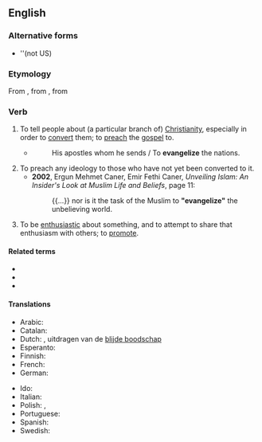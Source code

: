 ==English==

===Alternative forms===
* {{l|en|evangelise}} ''(not US)

===Etymology===
From {{etyl|fro|en}} {{m|la|évangéliser}}, from {{etyl|la|en}} {{m|la|evangelizare}}, from {{etyl|grc|en}} {{m|grc|εὐαγγελίζω}}

===Verb===
{{en-verb|evangeliz}}

# To tell people about (a particular branch of) [[Christianity]], especially in order to [[convert]] them; to [[preach]] the [[gospel]] to.
#* {{rfdate||and other bibliographic particulars, eg, title of work, page, url, full name of author}} {{w|John Milton}}
#*: His apostles whom he sends / To '''evangelize''' the nations.
# To preach any ideology to those who have not yet been converted to it.
#* '''2002''', Ergun Mehmet Caner, Emir Fethi Caner, ''Unveiling Islam: An Insider's Look at Muslim Life and Beliefs'', page 11:
#*: {{...}} nor is it the task of the Muslim to '''"evangelize"''' the unbelieving world.
# To be [[enthusiastic]] about something, and to attempt to share that enthusiasm with others; to [[promote]].

====Related terms====
* {{l|en|angel}}
* {{l|en|evangelism}}
* {{l|en|evangelist}}

====Translations====
{{trans-top|tell people about Christianity}}
* Arabic: {{t+|ar|بَشَّرَ}}
* Catalan: {{t+|ca|evangelitzar}}
* Dutch: {{t+|nl|evangeliseren}}, uitdragen van de [[blijde boodschap]]
* Esperanto: {{t|eo|evangelizi}}
* Finnish: {{t|fi|evankelioida}}
* French: {{t+|fr|évangéliser}}
* German: {{t|de|evangelisieren}}
{{trans-mid}}
* Ido: {{t|io|evangeliizar}}
* Italian: {{t+|it|evangelizzare}}
* Polish: {{t+|pl|ewangelizować}}, {{t|pl|głosić dobrą nowinę}}
* Portuguese: {{t+|pt|evangelizar}}
* Spanish: {{t+|es|evangelizar}}
* Swedish: {{t|sv|evangelisera}}
{{trans-bottom}}
